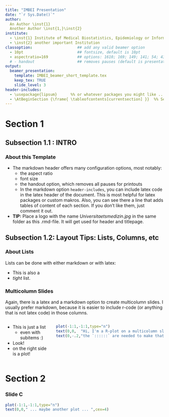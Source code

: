 ```yaml
---
title: "IMBEI Presentation"
date: "`r Sys.Date()`"
author: 
  An Author \inst{1}
  Another Author \inst{1,}\inst{2}
institute:
  - \inst{1} Institute of Medical Biostatistics, Epidemiology or Informatics
  - \inst{2} another important Institution
classoption:                    ## add any valid beamer option  
  - 10pt                        ## fontsize, default is 10pt
  - aspectratio=169             ## options: 1610; 169; 149; 141; 54; 43; 32
  # - handout                   ## removes pauses (default is presentation)
output: 
  beamer_presentation:
    template: IMBEI_beamer_short_template.tex
    keep_tex: TRUE
    slide_level: 3
header-includes:
  - \usepackage{lipsum}      %% or whatever packages you might like ... 
  - \AtBeginSection {\frame{ \tableofcontents[currentsection] }}  %% Section-ToCs
---
```


###
\tableofcontents

# Section 1
## Subsection 1.1 : INTRO 
### About this Template 

* The markdown header offers many configuration options, most notably: 
  * the aspect ratio
  * font size 
  * the handout option, which removes all pauses for printouts
  * In the markdown option `header-includes`, you can include latex code in the 
latex header of the document. This is most helpful for latex packages or custom makros. 
Also, you can see there a line that adds tables of content of each section. If you don't like
them, just comment it out. 
* **TIP:** Place a logo with the name *Universitaetsmedizin.jpg* in the same 
folder as this .rmd-file. It will get used for header and titlepage. 

## Subsection 1.2: Layout Tips: Lists, Columns, etc 

### About Lists

Lists can be done with either markdown or with latex:  

\begin{itemize}
\item this is 
\item a \textbf{list}
\end{itemize}


\begin{itemize}
\tightlist
\item this is 
\item a \emph{tight} list
\end{itemize}

* This is also a 
* *tight* list. 


### Multicolumn Slides

Again, there is a latex and a markdown option to create multicolumn slides. 
I usually prefer markdown, because it is easier to include r-code (or anything that is not 
latex code) in  those columns. 

:::::: {.columns}

::: {.column}
* This is just a list
  * even with subitems :)
* Look!
* on the right side is a plot!
:::

::: {.column}
```r
plot(-1:1,-1:1,type="n")
text(0,0,  "Hi, I'm a R-plot on a multicolumn slide,",cex=2)
text(0,-.2,"the `::::::` are needed to make that happen. ",cex=2)
```
:::

::::::

# Section 2
### Slide C

```r
plot(-1:1,-1:1,type="n")
text(0,0," ... maybe another plot ... ",cex=4)
```

